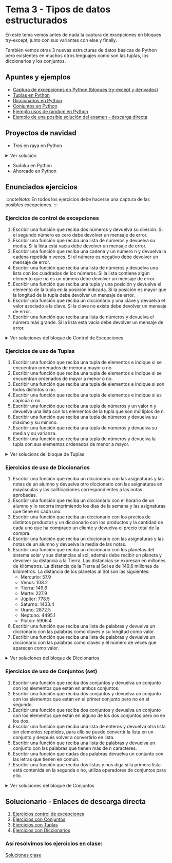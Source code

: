 
# Tema 3 - Tipos de datos estructurados

En este tema vemos antes de nada la captura de excepciones en bloques try-except, junto con sus variantes con else y finally.

También vemos otras 3 nuevas estructuras de datos básicas de Python pero existentes en muchos otros lenguajes como son las tuplas, los diccionarios y los conjuntos.

## Apuntes y ejemplos

- [Captura de excepciones en Python (bloques try-except y derivados)](./1_try_except.mdx)
- [Tuplas en Python](./2_tuplas.mdx)
- [Diccionarios en Python](./3_diccionarios.mdx)
- [Conjuntos en Python](./4_conjuntos.mdx)
- [Ejemplo usos de random en Python](./uso_random.mdx)
- [Ejemplo de una posible solución del examen - descarga directa](./solucionario/sol_examen_ud3.py)

## Proyectos de navidad

- Tres en raya en Python

<details>
  <summary>Ver solución</summary>
   <CodeBlock language="python" title="TicTacToe">
   {require('!!raw-loader!./solucionario/tictactoe.py').default}
   </CodeBlock>
</details>

- Sudoku en Python
- Ahorcado en Python

## Enunciados ejercicios

:::note*Nota*:
En todos los ejercicios debe hacerse una captura de las posibles excepciones.
:::

### Ejercicios de control de excepciones

1. Escribir una función que reciba dos números y devuelva su división. Si el segundo número es cero debe devolver un mensaje de error.
2. Escribir una función que reciba una lista de números y devuelva su media. Si la lista está vacía debe devolver un mensaje de error.
3. Escribir una función que reciba una cadena y un número n y devuelva la cadena repetida n veces. Si el número es negativo debe devolver un mensaje de error. 
4. Escribir una función que reciba una lista de números y devuelva una lista con los cuadrados de los números. Si la lista contiene algún elemento que no es un número debe devolver un mensaje de error.    
5. Escribir una función que reciba una tupla y una posición y devuelva el elemento de la tupla en la posición indicada. Si la posición es mayor que la longitud de la tupla debe devolver un mensaje de error.
6. Escribir una función que reciba un diccionario y una clave y devuelva el valor asociado a la clave. Si la clave no existe debe devolver un mensaje de error.  
7. Escribir una función que reciba una lista de números y devuelva el número más grande. Si la lista está vacía debe devolver un mensaje de error.   

<details>
  <summary>Ver soluciones del bloque de Control de Excepciones</summary>
   <CodeBlock language="python" title="Solución">
   {require('!!raw-loader!./solucionario/ejersExcepciones.py').default}
   </CodeBlock>
</details>

### Ejercicios de uso de Tuplas

1. Escribir una función que reciba una tupla de elementos e indique si se encuentran ordenados de menor a mayor o no. 
2. Escribir una función que reciba una tupla de elementos e indique si se encuentran ordenados de mayor a menor o no.
3. Escribir una función que reciba una tupla de elementos e indique si son todos distintos o no. 
4. Escribir una función que reciba una tupla de elementos e indique si es capicúa o no. 
5. Escribir una función que reciba una tupla de números y un valor n y devuelva una lista con los elementos de la tupla que son múltiplos de n.
6. Escribir una función que reciba una tupla de números y devuelva su máximo y su mínimo.  
7. Escribir una función que reciba una tupla de números y devuelva su media y su varianza. 
8. Escribir una función que reciba una tupla de números y devuelva la tupla con sus elementos ordenados de menor a mayor.

<details>
  <summary>Ver solucions del bloque de Tuplas</summary>
   <CodeBlock language="python" title="Solución">
   {require('!!raw-loader!./solucionario/ejersTuplas.py').default}
   </CodeBlock>
</details>
  
### Ejercicios de uso de Diccionarios

1. Escribir una función que reciba un diccionario con las asignaturas y las notas de un alumno y devuelva otro diccionario con las asignaturas en mayúsculas y las calificaciones correspondientes a las notas aprobadas.    
2. Escribir una función que reciba un diccionario con el horario de un alumno y lo recorra imprimiendo los días de la semana y las asignaturas que tiene en cada uno.
3. Escribir una función que reciba un diccionario con los precios de distintos productos y un diccionario con los productos y la cantidad de cada uno que ha comprado un cliente y devuelva el precio total de la compra.
4. Escribir una función que reciba un diccionario con las asignaturas y las notas de un alumno y devuelva la media de las notas. 
5. Escribir una función que reciba un diccionario con los planetas del sistema solar y sus distancias al sol, además debe recibir un planeta y devolver su distancia a la Tierra. Las distancias se expresan en millones de kilómetros. La distancia de la Tierra al Sol es de 149.6 millones de kilómetros. La distancia de los planetas al Sol son las siguientes:
   - Mercurio: 57.9
   - Venus: 108.2
   - Tierra: 149.6
   - Marte: 227.9
   - Júpiter: 778.5
   - Saturno: 1433.4
   - Urano: 2872.5
   - Neptuno: 4495.1
   - Plutón: 5906.4
6. Escribir una función que reciba una lista de palabras y devuelva un diccionario con las palabras como claves y su longitud como valor.
7. Escribir una función que reciba una lista de palabras y devuelva un diccionario con las palabras como claves y el número de veces que aparecen como valor.

<details>
  <summary>Ver soluciones del bloque de Diccionarios</summary>
   <CodeBlock language="python" title="Solución">
   {require('!!raw-loader!./solucionario/ejersDiccionarios.py').default}
   </CodeBlock>
</details>

### Ejercicios de uso de Conjuntos (set)

1. Escribir una función que reciba dos conjuntos y devuelva un conjunto con los elementos que están en ambos conjuntos.
2. Escribir una función que reciba dos conjuntos y devuelva un conjunto con los elementos que están en el primer conjunto pero no en el segundo. 
3. Escribir una función que reciba dos conjuntos y devuelva un conjunto con los elementos que están en alguno de los dos conjuntos pero no en los dos. 
4. Escribir una función que reciba una lista de enteros y devuelva otra lista sin elementos repetidos, para ello se puede convertir la lista en un conjunto y después volver a convertirlo en lista. 
5. Escribir una función que reciba una lista de palabras y devuelva un conjunto con las palabras que tienen más de n caracteres. 
6. Escribir una función que dadas dos palabras devuelva un conjunto con las letras que tienen en común.
7. Escribir una función que reciba dos listas y nos diga si la primera lista está contenida en la segunda o no, utiliza operadores de conjuntos para ello.

<details>
  <summary>Ver soluciones del bloque de Conjuntos</summary>
   <CodeBlock language="python" title="Solución">
   {require('!!raw-loader!./solucionario/ejersConjuntos.py').default}
   </CodeBlock>
</details>

## Solucionario - Enlaces de descarga directa

1. [Ejercicios control de excepciones](./solucionario/ejersExcepciones.py)
2. [Ejercicios con Conjuntos](./solucionario/ejersConjuntos.py)
3. [Ejercicios con Tuplas](./solucionario/ejersTuplas.py)
4. [Ejercicios con Diccionarios](./solucionario/ejersDiccionarios.py)

### Así resolvimos los ejercicios en clase:
[Soluciones clase](./soluciones_clase/)
